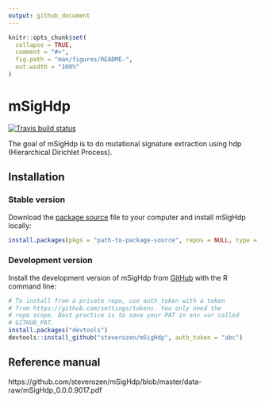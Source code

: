 ```yaml
---
output: github_document
---
```


<!-- README.md is generated from README.Rmd. Please edit that file -->

```r
knitr::opts_chunk$set(
  collapse = TRUE,
  comment = "#>",
  fig.path = "man/figures/README-",
  out.width = "100%"
)
```

# mSigHdp

<!-- badges: start -->
[![Travis build status](https://travis-ci.com/steverozen/mSigHdp.svg?token=4tzsJkhpLqWUuJC1zszF&branch=master)](https://travis-ci.com/steverozen/mSigHdp)
<!-- badges: end -->

The goal of mSigHdp is to do mutational signature extraction using hdp (Hierarchical Dirichlet Process).

## Installation

### Stable version
Download the [package source](https://raw.githubusercontent.com/steverozen/mSigHdp/master/data-raw/source-file/mSigHdp_0.0.0.9017.tar.gz?token=AKPYULDJID7QLDIJJEXSTMC64S2TS) file to your computer and install mSigHdp locally:

``` r
install.packages(pkgs = "path-to-package-source", repos = NULL, type = "source")
```

### Development version
Install the development version of mSigHdp from [GitHub](https://github.com/) with the R command line:

``` r
# To install from a private repo, use auth_token with a token
# from https://github.com/settings/tokens. You only need the
# repo scope. Best practice is to save your PAT in env var called
# GITHUB_PAT.
install.packages("devtools")
devtools::install_github("steverozen/mSigHdp", auth_token = "abc")
```
## Reference manual

https://github.com/steverozen/mSigHdp/blob/master/data-raw/mSigHdp_0.0.0.9017.pdf
